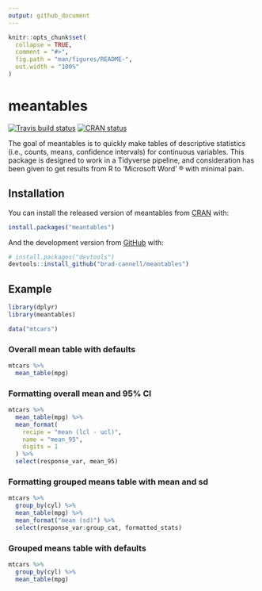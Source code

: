 ```yaml
---
output: github_document
---
```


<!-- README.md is generated from README.Rmd. Please edit that file -->

```r
knitr::opts_chunk$set(
  collapse = TRUE,
  comment = "#>",
  fig.path = "man/figures/README-",
  out.width = "100%"
)
```

# meantables

<!-- badges: start -->
[![Travis build status](https://travis-ci.com/brad-cannell/meantables.svg?branch=master)](https://travis-ci.com/brad-cannell/meantables)
[![CRAN status](https://www.r-pkg.org/badges/version/meantables)](https://cran.r-project.org/package=meantables)
<!-- badges: end -->

The goal of meantables is to quickly make tables of descriptive statistics (i.e., counts, means, confidence intervals) for continuous variables. This package is designed to work in a Tidyverse pipeline, and consideration has been given to get results from R to 'Microsoft Word' ® with minimal pain.

## Installation

You can install the released version of meantables from [CRAN](https://CRAN.R-project.org) with:

``` r
install.packages("meantables")
```

And the development version from [GitHub](https://github.com/) with:

``` r
# install.packages("devtools")
devtools::install_github("brad-cannell/meantables")
```
## Example

```r
library(dplyr)
library(meantables)
```

```r
data("mtcars")
```

### Overall mean table with defaults

```r
mtcars %>% 
  mean_table(mpg)
```

### Formatting overall mean and 95% CI

```r
mtcars %>%
  mean_table(mpg) %>%
  mean_format(
    recipe = "mean (lcl - ucl)",
    name = "mean_95",
    digits = 1
  ) %>% 
  select(response_var, mean_95)
```

### Formatting grouped means table with mean and sd

```r
mtcars %>%
  group_by(cyl) %>%
  mean_table(mpg) %>%
  mean_format("mean (sd)") %>% 
  select(response_var:group_cat, formatted_stats)
```

### Grouped means table with defaults

```r
mtcars %>% 
  group_by(cyl) %>% 
  mean_table(mpg)
```
